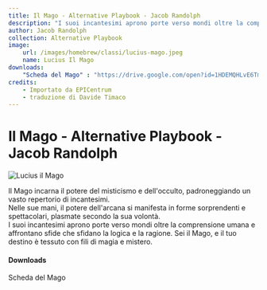 ```yaml
---
title: Il Mago - Alternative Playbook - Jacob Randolph
description: "I suoi incantesimi aprono porte verso mondi oltre la comprensione umana e affrontano sfide che sfidano la logica e la ragione. Sei il Mago, e il tuo destino è tessuto con fili di magia e mistero."
author: Jacob Randolph
collection: Alternative Playbook
image:
    url: /images/homebrew/classi/lucius-mago.jpeg
    name: Lucius Il Mago
downloads:
    "Scheda del Mago" : "https://drive.google.com/open?id=1HDEMQHLvE6Tm39KhurZMBrOdGSltLKTJ"
credits:
    - Importato da EPICentrum
    - traduzione di Davide Timaco
---
```


# Il Mago - Alternative Playbook - Jacob Randolph

![Lucius il Mago](/images/homebrew/classi/lucius-mago.jpeg)

Il Mago incarna il potere del misticismo e dell'occulto, padroneggiando un vasto repertorio di incantesimi.  
Nelle sue mani, il potere dell'arcana si manifesta in forme sorprendenti e spettacolari, plasmate secondo la sua volontà.  
I suoi incantesimi aprono porte verso mondi oltre la comprensione umana e affrontano sfide che sfidano la logica e la ragione. Sei il Mago, e il tuo destino è tessuto con fili di magia e mistero.


#### Downloads

<DownloadLink href="https://drive.google.com/open?id=1HDEMQHLvE6Tm39KhurZMBrOdGSltLKTJ">Scheda del Mago</DownloadLink>